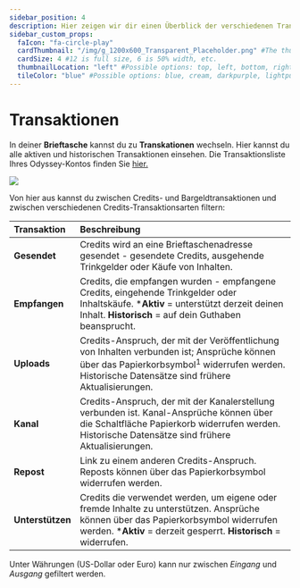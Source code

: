 ```yaml
---
sidebar_position: 4
description: Hier zeigen wir dir einen Überblick der verschiedenen Transaktionen, die es auf Odysee gibt.
sidebar_custom_props:
  faIcon: "fa-circle-play"
  cardThumbnail: "/img/g_1200x600_Transparent_Placeholder.png" #The thumbnail on the category card.
  cardSize: 4 #12 is full size, 6 is 50% width, etc.
  thumbnailLocation: "left" #Possible options: top, left, bottom, right, none
  tileColor: "blue" #Possible options: blue, cream, darkpurple, lightpurple, mauve, orange, pink, none
---
```


# Transaktionen

In deiner **Brieftasche** kannst du zu **Transkationen** wechseln. Hier kannst du alle aktiven und historischen Transaktionen einsehen. Die Transaktionsliste Ihres Odyssey-Kontos finden Sie [hier.](https://odysee.com/$/wallet?tab=fiat-payment-history&currency=credits)

![](/img/en/category-wallet4.png)

Von hier aus kannst du zwischen Credits- und Bargeldtransaktionen und zwischen verschiedenen Credits-Transaktionsarten filtern: 

| Transaktion | Beschreibung |
| :- | :- |
| **Gesendet** | Credits wird an eine Brieftaschenadresse gesendet - gesendete Credits, ausgehende Trinkgelder oder Käufe von Inhalten.
| **Empfangen** | Credits, die empfangen wurden - empfangene Credits, eingehende Trinkgelder oder Inhaltskäufe. ***Aktiv** = unterstützt derzeit deinen Inhalt. **Historisch** = auf dein Guthaben beansprucht.  
| **Uploads** | Credits-Anspruch, der mit der Veröffentlichung von Inhalten verbunden ist; Ansprüche können über das Papierkorbsymbol<sup>1</sup> widerrufen werden. Historische Datensätze sind frühere Aktualisierungen.
| **Kanal** | Credits-Anspruch, der mit der Kanalerstellung verbunden ist. Kanal-Ansprüche können über die Schaltfläche Papierkorb widerrufen werden. Historische Datensätze sind frühere Aktualisierungen.
| **Repost** | Link zu einem anderen Credits-Anspruch. Reposts können über das Papierkorbsymbol widerrufen werden.
| **Unterstützen** | Credits die verwendet werden, um eigene oder fremde Inhalte zu unterstützen. Ansprüche können über das Papierkorbsymbol widerrufen werden. ***Aktiv** = derzeit gesperrt. **Historisch** = widerrufen. 

Unter Währungen (US-Dollar oder Euro) kann nur zwischen *Eingang* und *Ausgang* gefiltert werden.
